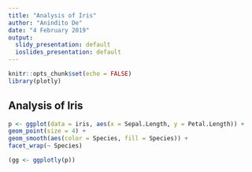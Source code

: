 ---
title: "Analysis of Iris"
author: "Anindito De"
date: "4 February 2019"
output:
  slidy_presentation: default
  ioslides_presentation: default
---

```{r setup, include=FALSE}
knitr::opts_chunk$set(echo = FALSE)
library(plotly)
```

## Analysis of Iris

```{r Analysis of Iris, message = FALSE, fig.height= 4, fig.align='center'}
p <- ggplot(data = iris, aes(x = Sepal.Length, y = Petal.Length)) +
geom_point(size = 4) +
geom_smooth(aes(color = Species, fill = Species)) + 
facet_wrap(~ Species)

(gg <- ggplotly(p))
```
